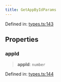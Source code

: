 ```yaml
---
title: GetAppByIdParams
---
```


Defined in: [types.ts:143](https://github.com/LIT-Protocol/Vincent/blob/1c902a7c278246adaf4479901c6e2d38e00321e5/packages/libs/contracts-sdk/src/types.ts#L143)

## Properties

### appId

> **appId**: `number`

Defined in: [types.ts:144](https://github.com/LIT-Protocol/Vincent/blob/1c902a7c278246adaf4479901c6e2d38e00321e5/packages/libs/contracts-sdk/src/types.ts#L144)
